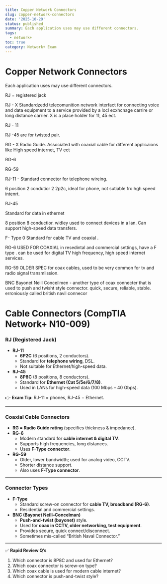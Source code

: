 ```yaml
---
title: Copper Network Connectors
slug: copper-network-connectors
date: '2025-10-29'
status: published
summary: Each application uses may use different connectors.
tags:
  - network+
toc: true
category: Network+ Exam
---
```


# Copper Network Connectors

Each application uses may use different connectors. 

RJ = registered jack 

RJ - X Standardzedd telecomunition network interfact for connecting voice and data equipment to a service provided by a locl ecxhcnage carrire or long distance carrier. X is a place holder for 11, 45 ect. 

RJ - 11 

RJ -45 are for twisted pair. 

RG - X Radio Guide. Associated with coaxial cable for different applicaions like High speed internet, TV ect

RG-6 

RG-59 

RJ-11 - Standard connector for telephone wireing. 

6 position 2 condutior 2 2p2c, ideal for phone, not sutiable fro hgh speed intenrt. 

RJ-45 

Standard for data in ethernet

8 position 8 conductior. widley used to connect devices in a lan. Can support high-speed data transfers. 

F- Type 0 Standard for cable TV and coaxial . 

RG-6 USED FOR COAXIAL in resedintal and commercial settings, have a F type . can be used for digital TV high frequency, high speed internet services. 

RG-59 OLDER SPEC for coax cables, used to be very common for tv and radio signal transmiission. 

BNC Bayonet Neill Conceilmen - another type of coax connecter that is used to push and twisht style connector. quick, secure, reliable, stable. erroniously called british navil connecor 

# Cable Connectors (CompTIA Network+ N10-009)

### RJ (Registered Jack)

- **RJ-11**
    - **6P2C** (6 positions, 2 conductors).
    - Standard for **telephone wiring**, DSL.
    - Not suitable for Ethernet/high-speed data.
- **RJ-45**
    - **8P8C** (8 positions, 8 conductors).
    - Standard for **Ethernet (Cat 5/5e/6/7/8)**.
    - Used in LANs for high-speed data (100 Mbps – 40 Gbps).

👉 **Exam Tip**: RJ-11 = phones, RJ-45 = Ethernet.

---

### Coaxial Cable Connectors

- **RG = Radio Guide rating** (specifies thickness & impedance).
- **RG-6**
    - Modern standard for **cable internet & digital TV**.
    - Supports high frequencies, long distances.
    - Uses **F-Type connector**.
- **RG-59**
    - Older, lower bandwidth; used for analog video, CCTV.
    - Shorter distance support.
    - Also uses **F-Type connector**.

---

### Connector Types

- **F-Type**
    - Standard screw-on connector for **cable TV, broadband (RG-6)**.
    - Residential and commercial settings.
- **BNC (Bayonet Neill–Concelman)**
    - **Push-and-twist (bayonet)** style.
    - Used for **coax in CCTV, older networking, test equipment**.
    - Provides secure, quick connect/disconnect.
    - Sometimes mis-called “British Naval Connector.”

---

✅ **Rapid Review Q’s**

1. Which connector is 8P8C and used for Ethernet?
2. Which coax connector is screw-on type?
3. Which coax cable is used for modern cable internet?
4. Which connector is push-and-twist style?
